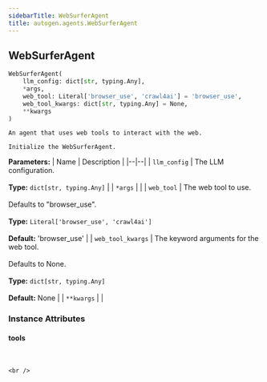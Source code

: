 ```yaml
---
sidebarTitle: WebSurferAgent
title: autogen.agents.WebSurferAgent
---
```

<h2 id="autogen.agents.WebSurferAgent" class="doc doc-heading">
    <code class="doc-symbol doc-symbol-heading doc-symbol-class"></code>
    <span class="doc doc-object-name doc-class-name">WebSurferAgent</span>
</h2>

```python
WebSurferAgent(
    llm_config: dict[str, typing.Any],
    *args,
    web_tool: Literal['browser_use', 'crawl4ai'] = 'browser_use',
    web_tool_kwargs: dict[str, typing.Any] = None,
    **kwargs
)
```

    An agent that uses web tools to interact with the web.
    
    Initialize the WebSurferAgent.

<b>Parameters:</b>
| Name | Description |
|--|--|
| `llm_config` | The LLM configuration.<br/><br/>**Type:** `dict[str, typing.Any]` |
| `*args` |  |
| `web_tool` | The web tool to use.<br/><br/>Defaults to "browser_use".<br/><br/>**Type:** `Literal['browser_use', 'crawl4ai']`<br/><br/>**Default:** 'browser_use' |
| `web_tool_kwargs` | The keyword arguments for the web tool.<br/><br/>Defaults to None.<br/><br/>**Type:** `dict[str, typing.Any]`<br/><br/>**Default:** None |
| `**kwargs` |  |

### Instance Attributes

<code class="doc-symbol doc-symbol-heading doc-symbol-attribute"></code>
#### tools
<br />

    <br />